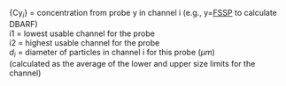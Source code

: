 <p class=box>
\{Cy$_{i}$\} = concentration
from probe y in channel i
\hspace{0.6cm}(e.g., y=[FSSP](#size-distribution) to calculate DBARF)  
i1 = lowest usable channel for the probe  
i2 = highest usable channel for the probe  
$d_{i}$
= diameter of particles in channel i for this probe ($\mu m$)  
\hspace*{0.6cm}(calculated as the average of the lower and upper
size limits for the channel)  
</p><p class=box2>
\begin{equation}
\mathrm{\{DBARx\}}=\frac{{\textstyle \sum_{i=i1}^{i2}}{\displaystyle {\displaystyle \left\{ \mathrm{Cy}_{i}\right\} d_{i}}}}{\sum_{i=i1}^{i2}\left\{ \mathrm{Cy}_{i}\right\} }
(\#eq:DBARbox)
\end{equation}
</p>  
